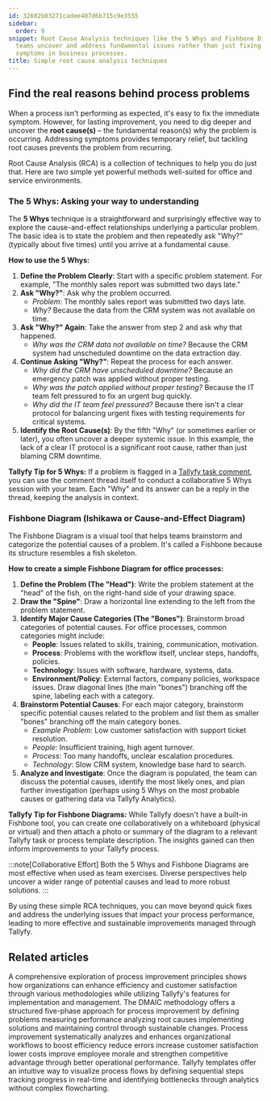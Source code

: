 ```yaml
---
id: 32602b03271cadee407d6b715c9e3555
sidebar:
  order: 9
snippet: Root Cause Analysis techniques like the 5 Whys and Fishbone Diagrams help
  teams uncover and address fundamental issues rather than just fixing surface-level
  symptoms in business processes.
title: Simple root cause analysis techniques
---
```


## Find the real reasons behind process problems

When a process isn't performing as expected, it's easy to fix the immediate symptom. However, for lasting improvement, you need to dig deeper and uncover the **root cause(s)** – the fundamental reason(s) why the problem is occurring. Addressing symptoms provides temporary relief, but tackling root causes prevents the problem from recurring.

Root Cause Analysis (RCA) is a collection of techniques to help you do just that. Here are two simple yet powerful methods well-suited for office and service environments.

### The 5 Whys: Asking your way to understanding

The **5 Whys** technique is a straightforward and surprisingly effective way to explore the cause-and-effect relationships underlying a particular problem. The basic idea is to state the problem and then repeatedly ask "Why?" (typically about five times) until you arrive at a fundamental cause.

**How to use the 5 Whys:**

1.  **Define the Problem Clearly**: Start with a specific problem statement. For example, "The monthly sales report was submitted two days late."
2.  **Ask "Why?"**: Ask why the problem occurred.
    *   *Problem*: The monthly sales report was submitted two days late.
    *   *Why?* Because the data from the CRM system was not available on time.
3.  **Ask "Why?" Again**: Take the answer from step 2 and ask why that happened.
    *   *Why was the CRM data not available on time?* Because the CRM system had unscheduled downtime on the data extraction day.
4.  **Continue Asking "Why?"**: Repeat the process for each answer.
    *   *Why did the CRM have unscheduled downtime?* Because an emergency patch was applied without proper testing.
    *   *Why was the patch applied without proper testing?* Because the IT team felt pressured to fix an urgent bug quickly.
    *   *Why did the IT team feel pressured?* Because there isn't a clear protocol for balancing urgent fixes with testing requirements for critical systems.
5.  **Identify the Root Cause(s)**: By the fifth "Why" (or sometimes earlier or later), you often uncover a deeper systemic issue. In this example, the lack of a clear IT protocol is a significant root cause, rather than just blaming CRM downtime.

**Tallyfy Tip for 5 Whys:**
If a problem is flagged in a [Tallyfy task comment](/products/pro/tracking-and-tasks/tasks/how-to-report-and-resolve-issues-in-tallyfy/), you can use the comment thread itself to conduct a collaborative 5 Whys session with your team. Each "Why" and its answer can be a reply in the thread, keeping the analysis in context.

### Fishbone Diagram (Ishikawa or Cause-and-Effect Diagram)

The Fishbone Diagram is a visual tool that helps teams brainstorm and categorize the potential causes of a problem. It's called a Fishbone because its structure resembles a fish skeleton.

**How to create a simple Fishbone Diagram for office processes:**

1.  **Define the Problem (The "Head")**: Write the problem statement at the "head" of the fish, on the right-hand side of your drawing space.
2.  **Draw the "Spine"**: Draw a horizontal line extending to the left from the problem statement.
3.  **Identify Major Cause Categories (The "Bones")**: Brainstorm broad categories of potential causes. For office processes, common categories might include:
    *   **People**: Issues related to skills, training, communication, motivation.
    *   **Process**: Problems with the workflow itself, unclear steps, handoffs, policies.
    *   **Technology**: Issues with software, hardware, systems, data.
    *   **Environment/Policy**: External factors, company policies, workspace issues.
    Draw diagonal lines (the main "bones") branching off the spine, labeling each with a category.
4.  **Brainstorm Potential Causes**: For each major category, brainstorm specific potential causes related to the problem and list them as smaller "bones" branching off the main category bones.
    *   *Example Problem*: Low customer satisfaction with support ticket resolution.
    *   *People*: Insufficient training, high agent turnover.
    *   *Process*: Too many handoffs, unclear escalation procedures.
    *   *Technology*: Slow CRM system, knowledge base hard to search.
5.  **Analyze and Investigate**: Once the diagram is populated, the team can discuss the potential causes, identify the most likely ones, and plan further investigation (perhaps using 5 Whys on the most probable causes or gathering data via Tallyfy Analytics).

**Tallyfy Tip for Fishbone Diagrams:**
While Tallyfy doesn't have a built-in Fishbone tool, you can create one collaboratively on a whiteboard (physical or virtual) and then attach a photo or summary of the diagram to a relevant Tallyfy task or process template description. The insights gained can then inform improvements to your Tallyfy process.

:::note[Collaborative Effort]
Both the 5 Whys and Fishbone Diagrams are most effective when used as team exercises. Diverse perspectives help uncover a wider range of potential causes and lead to more robust solutions.
:::

By using these simple RCA techniques, you can move beyond quick fixes and address the underlying issues that impact your process performance, leading to more effective and sustainable improvements managed through Tallyfy.


## Related articles
<CardGrid>
<LinkTitleCard header="<b>How To > Process improvement</b>" href="/products/pro/tutorials/how-to/process-improvement/" > A comprehensive exploration of process improvement principles shows how organizations can enhance efficiency and customer satisfaction through various methodologies while utilizing Tallyfy's features for implementation and management. </LinkTitleCard>
<LinkTitleCard header="<b>Process Improvement > Introduction to DMAIC</b>" href="/products/pro/tutorials/how-to/process-improvement/introduction-to-dmaic-for-process-improvement/" > The DMAIC methodology offers a structured five-phase approach for process improvement by defining problems measuring performance analyzing root causes implementing solutions and maintaining control through sustainable changes. </LinkTitleCard>
<LinkTitleCard header="<b>Process Improvement > What is process improvement?</b>" href="/products/pro/tutorials/how-to/process-improvement/what-is-process-improvement/" > Process improvement systematically analyzes and enhances organizational workflows to boost efficiency reduce errors increase customer satisfaction lower costs improve employee morale and strengthen competitive advantage through better operational performance. </LinkTitleCard>
<LinkTitleCard header="<b>Process Improvement > Understand process flow without flowcharts</b>" href="/products/pro/tutorials/how-to/process-improvement/understanding-process-flow-without-complex-flowcharts/" > Tallyfy templates offer an intuitive way to visualize process flows by defining sequential steps tracking progress in real-time and identifying bottlenecks through analytics without complex flowcharting. </LinkTitleCard>
</CardGrid>